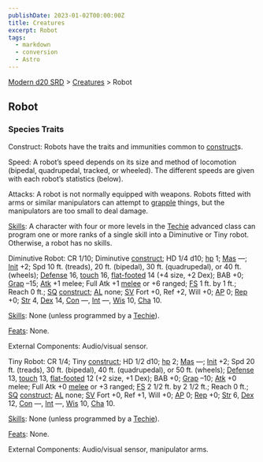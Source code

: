 ```yaml
---
publishDate: 2023-01-02T00:00:00Z
title: Creatures
excerpt: Robot
tags:
  - markdown
  - conversion
  - Astro
---
```


[Modern d20 SRD](/#modernD20) > [Creatures](modern-d20-srd-creatures-index) > Robot

## Robot

### Species Traits

Construct: Robots have the traits and immunities common to [construct](modern-d20-srd-creature-types-construct)s.

Speed: A robot’s speed depends on its size and method of locomotion (bipedal, quadrupedal, tracked, or wheeled). The different speeds are given with each robot’s statistics (below).

Attacks: A robot is not normally equipped with weapons. Robots fitted with arms or similar manipulators can attempt to [grapple](modern-d20-srd-combat-grapple) things, but the manipulators are too small to deal damage.

[Skills](modern-d20-srd-skills-index): A character with four or more levels in the [Techie](modern-d20-srd-classes-advanced-techie) advanced class can program one or more ranks of a single skill into a Diminutive or Tiny robot. Otherwise, a robot has no skills.

Diminutive Robot: CR 1/10; Diminutive [construct](modern-d20-srd-creature-types-construct); HD 1/4 d10; [hp](modern-d20-srd-combat-hit-points) 1; [Mas](modern-d20-srd-creatures-creature-overview) —; [Init](modern-d20-srd-combat-initiative) +2; Spd 10 ft. (treads), 20 ft. (bipedal), 30 ft. (quadrupedal), or 40 ft. (wheels); [Defense](modern-d20-srd-combat-defense) 16, [touch](modern-d20-srd-combat-attack-actions) 16, [flat-footed](modern-d20-srd-combat-surprise) 14 (+4 size, +2 Dex); BAB +0; [Grap](modern-d20-srd-combat-grapple) –15; [Atk](modern-d20-srd-combat-attack-roll) +1 melee; Full Atk +1 [melee](modern-d20-srd-combat-attack-roll) or +6 ranged; [FS](modern-d20-srd-creatures-creature-overview) 1 ft. by 1 ft.; Reach 0 ft.; [SQ](modern-d20-srd-creatures-creature-overview) [construct](modern-d20-srd-creature-types-construct); [AL](modern-d20-srd-basics-allegiances) none; [SV](modern-d20-srd-basics-saving-throws) Fort +0, Ref +2, Will +0; [AP](modern-d20-srd-creatures-creature-overview) 0; [Rep](modern-d20-srd-creatures-creature-overview) +0; [Str](modern-d20-srd-basics-ability-scores) 4, [Dex](modern-d20-srd-basics-ability-scores) 14, [Con](modern-d20-srd-basics-ability-scores) —, [Int](modern-d20-srd-basics-ability-scores) —, [Wis](modern-d20-srd-basics-ability-scores) 10, [Cha](modern-d20-srd-basics-ability-scores) 10.

[Skills](modern-d20-srd-skills-index): None (unless programmed by a [Techie](modern-d20-srd-classes-advanced-techie)).

[Feats](modern-d20-srd-feats-index): None.

External Components: Audio/visual sensor.

Tiny Robot: CR 1/4; Tiny [construct](modern-d20-srd-creature-types-construct); HD 1/2 d10; [hp](modern-d20-srd-combat-hit-points) 2; [Mas](modern-d20-srd-creatures-creature-overview) —; [Init](modern-d20-srd-combat-initiative) +2; Spd 20 ft. (treads), 30 ft. (bipedal), 40 ft. (quadrupedal), or 50 ft. (wheels); [Defense](modern-d20-srd-combat-defense) 13, [touch](modern-d20-srd-combat-attack-actions) 13, [flat-footed](modern-d20-srd-combat-surprise) 12 (+2 size, +1 Dex); BAB +0; [Grap](modern-d20-srd-combat-grapple) –10; [Atk](modern-d20-srd-combat-attack-roll) +0 melee; Full Atk +0 [melee](modern-d20-srd-combat-attack-roll) or +3 ranged; [FS](modern-d20-srd-creatures-creature-overview) 2 1/2 ft. by 2 1/2 ft.; Reach 0 ft.; [SQ](modern-d20-srd-creatures-creature-overview) [construct](modern-d20-srd-creature-types-construct); [AL](modern-d20-srd-basics-allegiances) none; [SV](modern-d20-srd-basics-saving-throws) Fort +0, Ref +1, Will +0; [AP](modern-d20-srd-creatures-creature-overview) 0; [Rep](modern-d20-srd-creatures-creature-overview) +0; [Str](modern-d20-srd-basics-ability-scores) 6, [Dex](modern-d20-srd-basics-ability-scores) 12, [Con](modern-d20-srd-basics-ability-scores) —, [Int](modern-d20-srd-basics-ability-scores) —, [Wis](modern-d20-srd-basics-ability-scores) 10, [Cha](modern-d20-srd-basics-ability-scores) 10.

[Skills](modern-d20-srd-skills-index): None (unless programmed by a [Techie](modern-d20-srd-classes-advanced-techie)).

[Feats](modern-d20-srd-feats-index): None.

External Components: Audio/visual sensor, manipulator arms.
